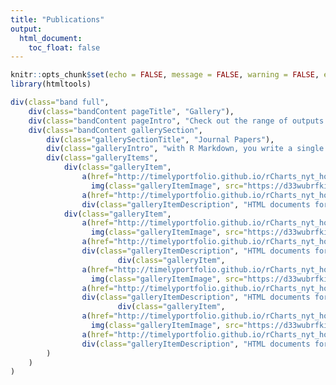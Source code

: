 ```yaml
---
title: "Publications"
output:
  html_document:
    toc_float: false
---
```


```r
knitr::opts_chunk$set(echo = FALSE, message = FALSE, warning = FALSE, error = FALSE )
library(htmltools)
```

```r
div(class="band full",
    div(class="bandContent pageTitle", "Gallery"),
    div(class="bandContent pageIntro", "Check out the range of outputs and formats you can create."),
    div(class="bandContent gallerySection",
        div(class="gallerySectionTitle", "Journal Papers"),
        div(class="galleryIntro", "with R Markdown, you write a single .Rmd file"),
        div(class="galleryItems",
            div(class="galleryItem",
                a(href="http://timelyportfolio.github.io/rCharts_nyt_home_price",
                  img(class="galleryItemImage", src="https://d33wubrfki0l68.cloudfront.net/494157c0355607c35c71441a979de48935a4c8bb/46861/galleryimages/gallery-site-rmarkdown.png")),
                a(href="http://timelyportfolio.github.io/rCharts_nyt_home_price",class="galleryItemImage", "HTML"),
                div(class="galleryItemDescription", "HTML documents for web publishing.")),
            div(class="galleryItem",
                a(href="http://timelyportfolio.github.io/rCharts_nyt_home_price",
                  img(class="galleryItemImage", src="https://d33wubrfki0l68.cloudfront.net/494157c0355607c35c71441a979de48935a4c8bb/46861/galleryimages/gallery-site-rmarkdown.png")),
                a(href="http://timelyportfolio.github.io/rCharts_nyt_home_price",class="galleryItemImage", "HTML"),
                div(class="galleryItemDescription", "HTML documents for web publishing.")),
                        div(class="galleryItem",
                a(href="http://timelyportfolio.github.io/rCharts_nyt_home_price",
                  img(class="galleryItemImage", src="https://d33wubrfki0l68.cloudfront.net/494157c0355607c35c71441a979de48935a4c8bb/46861/galleryimages/gallery-site-rmarkdown.png")),
                a(href="http://timelyportfolio.github.io/rCharts_nyt_home_price",class="galleryItemImage", "HTML"),
                div(class="galleryItemDescription", "HTML documents for web publishing.")),
                        div(class="galleryItem",
                a(href="http://timelyportfolio.github.io/rCharts_nyt_home_price",
                  img(class="galleryItemImage", src="https://d33wubrfki0l68.cloudfront.net/494157c0355607c35c71441a979de48935a4c8bb/46861/galleryimages/gallery-site-rmarkdown.png")),
                a(href="http://timelyportfolio.github.io/rCharts_nyt_home_price",class="galleryItemImage", "HTML"),
                div(class="galleryItemDescription", "HTML documents for web publishing."))
        )
    )
)
```

